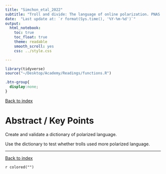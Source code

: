 ```yaml
---
title: "Simchon_etal_2022"
subtitle: "Troll and divide: The language of online polarization. PNAS Nexus, 1(1), pgac019. https://doi.org/10.1093/pnasnexus/pgac019"
date:  "Last update at: `r format(Sys.time(), '%Y-%m-%d')`"
output: 
  html_notebook:
    toc: true
    toc_float: true
    theme: readable
    smooth_scroll: yes
    css: ../style.css

---
```


```r
library(tidyverse)
source("~/Desktop/Academy/Readings/functions.R")
```

```css
.btn-group{
  display:none;
}
```

[Back to index](../index.nb.html)

# Abstract / Key Points

Create and validate a dictionary of polarized language. 

Use the dictionary to test whether trolls used more polarized language.

-----
[Back to index](../index.nb.html)



`r colored("")`














  

